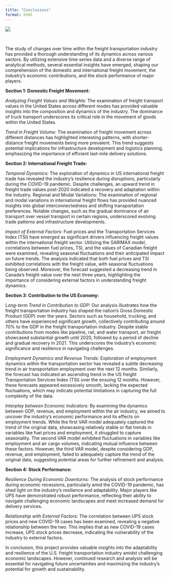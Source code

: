 ```yaml
---
title: "Conclusions"
format: html
---
```


![](/images/freight-conclusion.jpeg)

\

The study of changes over time within the freight transportation industry has provided a thorough understanding of its dynamics across various sectors. By utilizing extensive time series data and a diverse range of analytical methods, several essential insights have emerged, shaping our comprehension of the domestic and international freight movement, the industry's economic contributions, and the stock performance of major players.

**Section 1: Domestic Freight Movement:**

*Analyzing Freight Values and Weights:* The examination of freight transport values in the United States across different modes has provided valuable insights into the composition and dynamics of the industry. The dominance of truck transport underscores its critical role in the movement of goods within the United States.

*Trend in Freight Volume:* The examination of freight movement across different distances has highlighted interesting patterns, with shorter-distance freight movements being more prevalent. This trend suggests potential implications for infrastructure development and logistics planning, emphasizing the importance of efficient last-mile delivery solutions.

**Section 2: International Freight Trade:**

*Temporal Dynamics:* The exploration of dynamics in US international freight trade has revealed the industry's resilience during disruptions, particularly during the COVID-19 pandemic. Despite challenges, an upward trend in freight trade values post-2020 indicated a recovery and adaptation within the industry.
Regional and Modal Variations: The examination of regional and modal variations in international freight flows has provided nuanced insights into global interconnectedness and shifting transportation preferences. Notable changes, such as the gradual dominance of air transport over vessel transport in certain regions, underscored evolving trade patterns and infrastructure developments.

*Impact of External Factors:* Fuel prices and the Transportation Services Index (TSI) have emerged as significant drivers influencing freight values within the international freight sector. Utilizing the SARIMAX model, correlations between fuel prices, TSI, and the values of Canadian freight were examined, revealing seasonal fluctuations and their anticipated impact on future trends. The analysis indicated that both fuel prices and TSI exhibited correlations with the freight value, with seasonal fluctuations being observed. Moreover, the forecast suggested a decreasing trend in Canada's freight value over the next three years, highlighting the importance of considering external factors in understanding freight dynamics.

**Section 3: Contribution to the US Economy:**

*Long-term Trend in Contribution to GDP:* Our analysis illustrates how the freight transportation industry has shaped the nation's Gross Domestic Product (GDP) over the years. Sectors such as household, trucking, and others have experienced significant growth, collectively contributing around 70% to the GDP in the freight transportation industry. Despite stable contributions from modes like pipeline, rail, and water transport, air freight showcased substantial growth until 2020, followed by a period of decline and gradual recovery in 2021. This underscores the industry's economic significance and resilience in navigating challenges.

*Employment Dynamics and Revenue Trends:* Exploration of employment dynamics within the transportation sector has revealed a subtle decreasing trend in air transportation employment over the next 12 months. Similarly, the forecast has indicated an ascending trend in the US freight Transportation Services Index (TSI) over the ensuing 12 months. However, these forecasts appeared excessively smooth, lacking the expected fluctuations, which may indicate potential limitations in capturing the full complexity of the data. 

*Interplay between Economic Indicators:* By examining the dynamics between GDP, revenue, and employment within the air industry, we aimed to uncover the industry's economic performance and its effects on employment trends. While the first VAR model adequately captured the trend of the original data, showcasing relatively stable or flat trends in variables like fuel prices and employment, it struggled to capture seasonality. The second VAR model exhibited fluctuations in variables like employment and air cargo volumes, indicating mutual influence between these factors. However, the third VAR model, despite considering GDP, revenue, and employment, failed to adequately capture the trend of the original data, suggesting potential areas for further refinement and analysis.

**Section 4: Stock Performance:**

*Resilience During Economic Downturns:* The analysis of stock performance during economic recessions, particularly amid the COVID-19 pandemic, has shed light on the industry's resilience and adaptability. Major players like UPS have demonstrated robust performance, reflecting their ability to navigate challenging economic landscapes and meet increased demand for delivery services.

*Relationship with External Factors:* The correlation between UPS stock prices and new COVID-19 cases has been examined, revealing a negative relationship between the two. This implies that as new COVID-19 cases increase, UPS stock prices decrease, indicating the vulnerability of the industry to external factors.

In conclusion, this project provides valuable insights into the adaptability and resilience of the U.S. freight transportation industry amidst challenging economic landscapes. However, continued research and analysis will be essential for navigating future uncertainties and maximizing the industry's potential for growth and sustainability.
